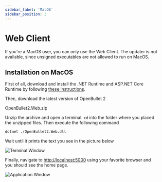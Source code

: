 ```yaml
---
sidebar_label: 'MacOS'
sidebar_position: 3
---
```



# Web Client
If you're a MacOS user, you can only use the Web Client. The updater is not available, since unsigned executables are not allowed to run on MacOS.

## Installation on MacOS
First of all, download and install the .NET Runtime and ASP.NET Core Runtime by following [these instructions](https://docs.microsoft.com/en-us/dotnet/core/install/macos).

Then, download the latest version of OpenBullet 2

<OBDownloadButton fileName="OpenBullet2.Web.zip">OpenBullet2.Web.zip</OBDownloadButton>

Unzip the archive and open a terminal. `cd` into the folder where you placed the unzipped files. Then execute the following command
```bash
dotnet ./OpenBullet2.Web.dll
```

Wait until it prints the text you see in the picture below

![Terminal Window](/img/installation/web-client/windows-terminal.png)

Finally, navigate to [http://localhost:5000](http://localhost:5000) using your favorite browser and you should see the home page.

![Application Window](/img/installation/web-client/home-page.png)
